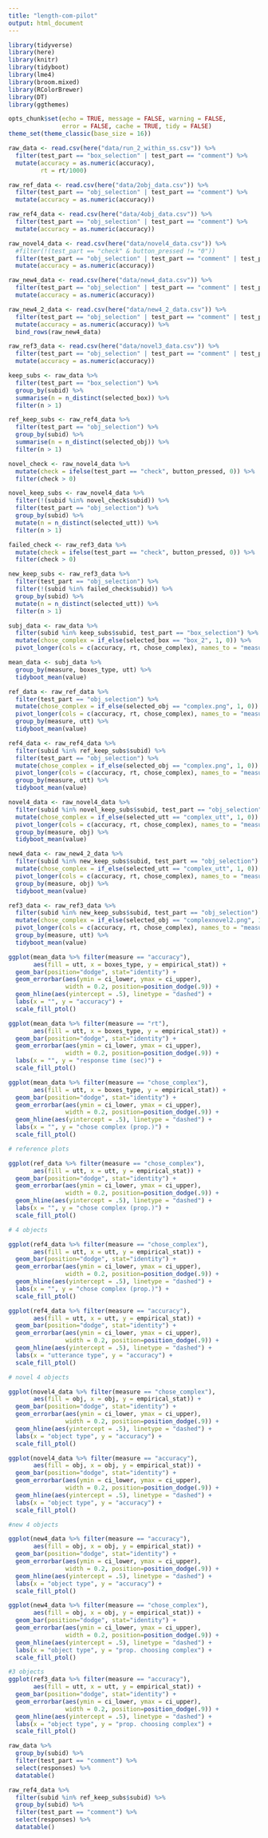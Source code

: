 ```yaml
---
title: "length-com-pilot"
output: html_document
---
```


```r
library(tidyverse)
library(here)
library(knitr)
library(tidyboot)
library(lme4)
library(broom.mixed)
library(RColorBrewer)
library(DT)
library(ggthemes)

opts_chunk$set(echo = TRUE, message = FALSE, warning = FALSE, 
               error = FALSE, cache = TRUE, tidy = FALSE)
theme_set(theme_classic(base_size = 16))
```

```r
raw_data <- read.csv(here("data/run_2_within_ss.csv")) %>%
  filter(test_part == "box_selection" | test_part == "comment") %>%
  mutate(accuracy = as.numeric(accuracy),
         rt = rt/1000)

raw_ref_data <- read.csv(here("data/2obj_data.csv")) %>%
  filter(test_part == "obj_selection" | test_part == "comment") %>%
  mutate(accuracy = as.numeric(accuracy))

raw_ref4_data <- read.csv(here("data/4obj_data.csv")) %>%
  filter(test_part == "obj_selection" | test_part == "comment") %>%
  mutate(accuracy = as.numeric(accuracy))

raw_novel4_data <- read.csv(here("data/novel4_data.csv")) %>%
  #filter(!(test_part == "check" & button_pressed != "0"))
  filter(test_part == "obj_selection" | test_part == "comment" | test_part == "check") %>%
  mutate(accuracy = as.numeric(accuracy))

raw_new4_data <- read.csv(here("data/new4_data.csv")) %>%
  filter(test_part == "obj_selection" | test_part == "comment" | test_part == "check") %>%
  mutate(accuracy = as.numeric(accuracy))

raw_new4_2_data <- read.csv(here("data/new4_2_data.csv")) %>%
  filter(test_part == "obj_selection" | test_part == "comment" | test_part == "check") %>%
  mutate(accuracy = as.numeric(accuracy)) %>%
  bind_rows(raw_new4_data)

raw_ref3_data <- read.csv(here("data/novel3_data.csv")) %>%
  filter(test_part == "obj_selection" | test_part == "comment" | test_part == "check") %>%
  mutate(accuracy = as.numeric(accuracy))
```

```r
keep_subs <- raw_data %>%
  filter(test_part == "box_selection") %>%
  group_by(subid) %>%
  summarise(n = n_distinct(selected_box)) %>%
  filter(n > 1)

ref_keep_subs <- raw_ref4_data %>%
  filter(test_part == "obj_selection") %>%
  group_by(subid) %>%
  summarise(n = n_distinct(selected_obj)) %>%
  filter(n > 1)

novel_check <- raw_novel4_data %>%
  mutate(check = ifelse(test_part == "check", button_pressed, 0)) %>%
  filter(check > 0)

novel_keep_subs <- raw_novel4_data %>%
  filter(!(subid %in% novel_check$subid)) %>%
  filter(test_part == "obj_selection") %>%
  group_by(subid) %>%
  mutate(n = n_distinct(selected_utt)) %>%
  filter(n > 1)

failed_check <- raw_ref3_data %>%
  mutate(check = ifelse(test_part == "check", button_pressed, 0)) %>%
  filter(check > 0)

new_keep_subs <- raw_ref3_data %>%
  filter(test_part == "obj_selection") %>%
  filter(!(subid %in% failed_check$subid)) %>%
  group_by(subid) %>%
  mutate(n = n_distinct(selected_utt)) %>%
  filter(n > 1)
```

```r
subj_data <- raw_data %>%
  filter(subid %in% keep_subs$subid, test_part == "box_selection") %>%
  mutate(chose_complex = if_else(selected_box == "box_2", 1, 0)) %>%
  pivot_longer(cols = c(accuracy, rt, chose_complex), names_to = "measure")

mean_data <- subj_data %>%
  group_by(measure, boxes_type, utt) %>%
  tidyboot_mean(value)

ref_data <- raw_ref_data %>%
  filter(test_part == "obj_selection") %>%
  mutate(chose_complex = if_else(selected_obj == "complex.png", 1, 0)) %>%
  pivot_longer(cols = c(accuracy, rt, chose_complex), names_to = "measure") %>%
  group_by(measure, utt) %>%
  tidyboot_mean(value)

ref4_data <- raw_ref4_data %>%
  filter(subid %in% ref_keep_subs$subid) %>%
  filter(test_part == "obj_selection") %>%
  mutate(chose_complex = if_else(selected_obj == "complex.png", 1, 0)) %>%
  pivot_longer(cols = c(accuracy, rt, chose_complex), names_to = "measure") %>%
  group_by(measure, utt) %>%
  tidyboot_mean(value)

novel4_data <- raw_novel4_data %>%
  filter(subid %in% novel_keep_subs$subid, test_part == "obj_selection") %>%
  mutate(chose_complex = if_else(selected_utt == "complex_utt", 1, 0)) %>%
  pivot_longer(cols = c(accuracy, rt, chose_complex), names_to = "measure") %>%
  group_by(measure, obj) %>%
  tidyboot_mean(value)

new4_data <- raw_new4_2_data %>%
  filter(subid %in% new_keep_subs$subid, test_part == "obj_selection") %>%
  mutate(chose_complex = if_else(selected_utt == "complex_utt", 1, 0)) %>%
  pivot_longer(cols = c(accuracy, rt, chose_complex), names_to = "measure") %>%
  group_by(measure, obj) %>%
  tidyboot_mean(value)

ref3_data <- raw_ref3_data %>%
  filter(subid %in% new_keep_subs$subid, test_part == "obj_selection") %>%
  mutate(chose_complex = if_else(selected_obj == "complexnovel2.png", 1, 0)) %>%
  pivot_longer(cols = c(accuracy, rt, chose_complex), names_to = "measure") %>%
  group_by(measure, utt) %>%
  tidyboot_mean(value)
```

```r
ggplot(mean_data %>% filter(measure == "accuracy"),
       aes(fill = utt, x = boxes_type, y = empirical_stat)) +
  geom_bar(position="dodge", stat="identity") +
  geom_errorbar(aes(ymin = ci_lower, ymax = ci_upper), 
                width = 0.2, position=position_dodge(.9)) + 
  geom_hline(aes(yintercept = .5), linetype = "dashed") + 
  labs(x = "", y = "accuracy") + 
  scale_fill_ptol()

ggplot(mean_data %>% filter(measure == "rt"),
       aes(fill = utt, x = boxes_type, y = empirical_stat)) +
  geom_bar(position="dodge", stat="identity") +
  geom_errorbar(aes(ymin = ci_lower, ymax = ci_upper), 
                width = 0.2, position=position_dodge(.9)) + 
  labs(x = "", y = "response time (sec)") + 
  scale_fill_ptol()

ggplot(mean_data %>% filter(measure == "chose_complex"),
       aes(fill = utt, x = boxes_type, y = empirical_stat)) +
  geom_bar(position="dodge", stat="identity") +
  geom_errorbar(aes(ymin = ci_lower, ymax = ci_upper), 
                width = 0.2, position=position_dodge(.9)) + 
  geom_hline(aes(yintercept = .5), linetype = "dashed") + 
  labs(x = "", y = "chose complex (prop.)") + 
  scale_fill_ptol()
```

```r
# reference plots

ggplot(ref_data %>% filter(measure == "chose_complex"),
       aes(fill = utt, x = utt, y = empirical_stat)) +
  geom_bar(position="dodge", stat="identity") +
  geom_errorbar(aes(ymin = ci_lower, ymax = ci_upper), 
                width = 0.2, position=position_dodge(.9)) + 
  geom_hline(aes(yintercept = .5), linetype = "dashed") + 
  labs(x = "", y = "chose complex (prop.)") + 
  scale_fill_ptol()

# 4 objects

ggplot(ref4_data %>% filter(measure == "chose_complex"),
       aes(fill = utt, x = utt, y = empirical_stat)) +
  geom_bar(position="dodge", stat="identity") +
  geom_errorbar(aes(ymin = ci_lower, ymax = ci_upper), 
                width = 0.2, position=position_dodge(.9)) + 
  geom_hline(aes(yintercept = .5), linetype = "dashed") + 
  labs(x = "", y = "chose complex (prop.)") + 
  scale_fill_ptol()

ggplot(ref4_data %>% filter(measure == "accuracy"),
       aes(fill = utt, x = utt, y = empirical_stat)) +
  geom_bar(position="dodge", stat="identity") +
  geom_errorbar(aes(ymin = ci_lower, ymax = ci_upper), 
                width = 0.2, position=position_dodge(.9)) + 
  geom_hline(aes(yintercept = .5), linetype = "dashed") + 
  labs(x = "utterance type", y = "accuracy") + 
  scale_fill_ptol()

# novel 4 objects

ggplot(novel4_data %>% filter(measure == "chose_complex"),
       aes(fill = obj, x = obj, y = empirical_stat)) +
  geom_bar(position="dodge", stat="identity") +
  geom_errorbar(aes(ymin = ci_lower, ymax = ci_upper), 
                width = 0.2, position=position_dodge(.9)) + 
  geom_hline(aes(yintercept = .5), linetype = "dashed") + 
  labs(x = "object type", y = "accuracy") + 
  scale_fill_ptol()

ggplot(novel4_data %>% filter(measure == "accuracy"),
       aes(fill = obj, x = obj, y = empirical_stat)) +
  geom_bar(position="dodge", stat="identity") +
  geom_errorbar(aes(ymin = ci_lower, ymax = ci_upper), 
                width = 0.2, position=position_dodge(.9)) + 
  geom_hline(aes(yintercept = .5), linetype = "dashed") + 
  labs(x = "object type", y = "accuracy") + 
  scale_fill_ptol()

#new 4 objects

ggplot(new4_data %>% filter(measure == "accuracy"),
       aes(fill = obj, x = obj, y = empirical_stat)) +
  geom_bar(position="dodge", stat="identity") +
  geom_errorbar(aes(ymin = ci_lower, ymax = ci_upper), 
                width = 0.2, position=position_dodge(.9)) + 
  geom_hline(aes(yintercept = .5), linetype = "dashed") + 
  labs(x = "object type", y = "accuracy") + 
  scale_fill_ptol()

ggplot(new4_data %>% filter(measure == "chose_complex"),
       aes(fill = obj, x = obj, y = empirical_stat)) +
  geom_bar(position="dodge", stat="identity") +
  geom_errorbar(aes(ymin = ci_lower, ymax = ci_upper), 
                width = 0.2, position=position_dodge(.9)) + 
  geom_hline(aes(yintercept = .5), linetype = "dashed") + 
  labs(x = "object type", y = "prop. choosing complex") + 
  scale_fill_ptol()

#3 objects
ggplot(ref3_data %>% filter(measure == "accuracy"),
       aes(fill = utt, x = utt, y = empirical_stat)) +
  geom_bar(position="dodge", stat="identity") +
  geom_errorbar(aes(ymin = ci_lower, ymax = ci_upper), 
                width = 0.2, position=position_dodge(.9)) + 
  geom_hline(aes(yintercept = .5), linetype = "dashed") + 
  labs(x = "object type", y = "prop. choosing complex") + 
  scale_fill_ptol()

```

```r
raw_data %>% 
  group_by(subid) %>%
  filter(test_part == "comment") %>% 
  select(responses) %>%
  datatable()

raw_ref4_data %>%
  filter(subid %in% ref_keep_subs$subid) %>%
  group_by(subid) %>%
  filter(test_part == "comment") %>% 
  select(responses) %>%
  datatable()
```


